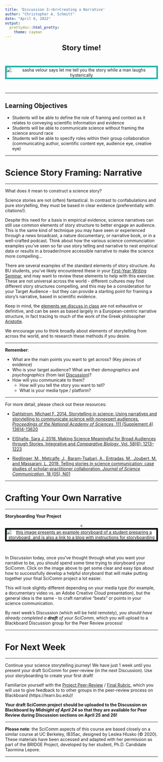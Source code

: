 ```yaml
---
title: 'Discussion 3:<br>Creating a Narrative'
author: "Christopher A. Schmitt"
date: "April 6, 2022"
output: 
  prettydoc::html_pretty:
    theme: cayman
---
```


<center>

<font size="+2"><b>Story time!</b></font></center><br>

<center><p><img src="https://c.tenor.com/-YH4v3aKsbYAAAAC/let-me-tell-you-the-story-let-me-explain.gif" style="border:5px solid lightseagreen" alt="sasha velour says let me tell you the story while a man laughs hysterically"></p></center><br>

***

## Learning Objectives

* Students will be able to define the role of framing and context as it relates to conveying scientific information and evidence
* Students will be able to communicate science without framing the science around race
* Students will be able to specify roles within their group collaboration (communicating author, scientific content eye, audience eye, creative eye)

***

# Science Story Framing: Narrative

***

What does it mean to construct a science story?

Science stories are not (often) fantastical. In contrast to confabulations and pure storytelling, they must be based in clear evidence (preferentially with citations!).

Despite this need for a basis in empirical evidence, science narratives can still use common elements of story structure to better engage an audience. This is the same kind of technique you may have seen or experienced through a news broadcast, a nature documentary, or narrative book, or in a well-crafted podcast. Think about how the various science communciation examples you've seen so far use story telling and narrative to nest empirical data or results in a broader/more accessible narrative to make the science more compelling...

There are several examples of the standard elements of story structure. As BU students, you've likely encountered these in your [First-Year Writing Seminar](https://www.bu.edu/writingprogram/writing-program-curriculum/), and may want to review these elements to help with this exercise. These are not universal across the world - different cultures may find different story structures compelling, and this may be a consideration for your Target Audience - but they can provide a starting point for framing a story’s narrative, based in scientific evidence.

Keep in mind, the [elements we discuss in class](https://williamkowalski.com/creative-writing-tips/articles/how-aristotle-can-help-you-become-a-better-writer/) are not exhaustive or definitive, and can be seen as based largely in a European-centric narrative structure, in fact tracing to much of the work of the Greek philosopher [Aristotle](https://medium.com/@odile_sullivan/narrative-insights-what-aristotle-can-teach-us-about-storytelling-239d1b878e74).

We encourage you to think broadly about elements of storytelling from across the world, and to research these methods if you desire.

***

**Remember**:

* What are the main points you want to get across? (Key pieces of evidence)
* Who is your target audience? What are their *demographics* and *psychographics* (from last [Discussion](https://fuzzyatelin.github.io/scicomm/discussion2.html))?
* How will you communicate to them?
    * How will you tell the story you want to tell?
    * What is your media type / platform?
    
***

For more detail, please check out these resources:

* [Dahlstrom, Michael F. 2014. Storytelling in science: Using narratives and storytelling to communicate science with nonexpert audiences. *Proceedings of the National Academy of Sciences*, 111 (Supplement 4) 13614-13620](https://doi.org/10.1073/pnas.1320645111)

* [ElShafie, Sara J. 2018. Making Science Meaningful for Broad Audiences through Stories. Integrative and *Comparative Biology*, Vol. 58(6): 1213–1223](https://doi.org/10.1093/icb/icy103)

* [Riedlinger, M., Metcalfe, J., Baram-Tsabari, A., Entradas, M., Joubert, M. and Massarani, L. 2019. Telling stories in science communication: case studies of scholar-practitioner collaboration. *Journal of Science Communication*, 18 (05), N01](https://doi.org/10.22323/2.18050801)

***

# Crafting Your Own Narrative

***

**Storyboarding Your Project**

<center><<a href="http://www.trainingforgold.eu/2016/01/storyboarding-tutorial/"><img src="http://pont-mooc.eu/wp-content/uploads/2014/08/kenneth_chan_storyboard001.png" style="border:5px solid black" alt="this image presents an example storyboard of a student preparing a storyboard, and is also a link to a blog with instructions for storyboarding"></a></center><br>

In Discussion today, once you've thought through what you want your narrative to be, you should spend some time trying to storyboard your SciComm. Click on the image above to get some clear and easy tips about how to successfully develop a helpful storyboard that will make putting together your final SciComm project a lot easier.

This will look slightly different depending on your media type (for example, a documentary video vs. an Adobe Creative Cloud presentation), but the general idea is the same - to craft narrative "beats" or points in your science communication.

By next week's Discussion (which will be held remotely), *you should have already completed a **draft** of your SciComm*, which you will upload to a Blackboard Discussion group for the Peer Review process!


***

# For Next Week

***

Continue your science storytelling journey! We have just 1 week until you present your draft SciComm for peer-review (in the next Discussion). Use your storyboarding to create your first draft!

Familiarize yourself with the [Project Peer-Review](https://fuzzyatelin.github.io/scicomm/discussion4.html) / [Final Rubric](https://fuzzyatelin.github.io/scicomm/rubric.html), which you will use to give feedback to to other groups in the peer-review process on Blackboard (https://learn.bu.edu)!

**Your draft SciComm project should be uploaded to the Discussion on Blackboard by *Midnight of April 24* so that they are available for Peer Review during Discussion sections on April 25 and 26!**

***

**Please note**: the SciComm aspects of this course are based closely on a similar course at UC Berkeley, IB35ac, designed by Leslea Hlusko (&copy; 2020). These materials have been accessed and adapted with her permission as part of the BRIDGE Project, developed by her student, Ph.D. Candidate Taormina Lepore.

***